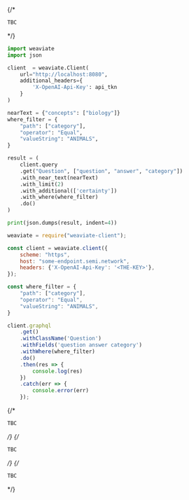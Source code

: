 
<Tabs groupId="languages">
{/* <TabItem value="graphql" label="GraphQL">

```graphql
TBC
```

</TabItem> */}
<TabItem value="py" label="Python">

```python
import weaviate
import json

client  = weaviate.Client(
    url="http://localhost:8080",
    additional_headers={
        'X-OpenAI-Api-Key': api_tkn
    }
)

nearText = {"concepts": ["biology"]}
where_filter = {
    "path": ["category"],
    "operator": "Equal",
    "valueString": "ANIMALS",
}

result = (
    client.query
    .get("Question", ["question", "answer", "category"])
    .with_near_text(nearText)
    .with_limit(2)
    .with_additional(['certainty'])    
    .with_where(where_filter)
    .do()
)

print(json.dumps(result, indent=4))
```

</TabItem>
<TabItem value="js" label="JavaScript">

```js
weaviate = require("weaviate-client");

const client = weaviate.client({
    scheme: "https",
    host: "some-endpoint.semi.network",
    headers: {'X-OpenAI-Api-Key': '<THE-KEY>'},    
});

const where_filter = {
    "path": ["category"],
    "operator": "Equal",
    "valueString": "ANIMALS",
}

client.graphql
    .get()
    .withClassName('Question')
    .withFields('question answer category')
    .withWhere(where_filter)
    .do()
    .then(res => {
        console.log(res)
    })
    .catch(err => {
        console.error(err)
    });
```

</TabItem>
{/* <TabItem value="go" label="Go">

```go
TBC
```

</TabItem> */}
{/* <TabItem value="java" label="Java">

```java
TBC
```

</TabItem> */}
{/* <TabItem value="curl" label="Curl">

```bash
TBC
```

</TabItem> */}
</Tabs>